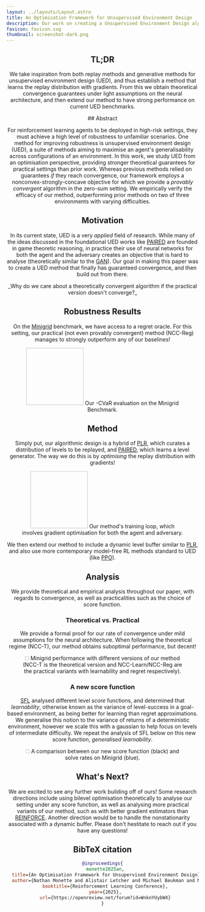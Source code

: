 ```yaml
---
layout: ../layouts/Layout.astro
title: An Optimisation Framework for Unsupervised Environment Design
description: Our work on creating a Unsupervised Environment Design algorithm that starts with theoretical convergence properties and builds outwards from there.
favicon: favicon.svg
thumbnail: screenshot-dark.png
---
```






<Header
  title={frontmatter.title}
  authors={[
    {
      name: "Nathan Monette",
      url: "https://nmonette.github.io",
      institution: "UC Irvine",
      notes: ["*", "†"],
    },
    {
      name: "Alistair Letcher",
      url:"https://aletcher.github.io/",
      institution: "University of Oxford",
    },
    {
      name: "Michael Beukman",
      url:"https://michaelbeukman.com/",
      institution: "University of Oxford",
    },
    {
      name: "Matthew T. Jackson",
      url:"https://matthewtjackson.com/",
      institution: "University of Oxford",
    },
    {
      name: "Alexander Rutherford",
      url:"https://amacrutherford.github.io/",
      institution: "University of Oxford",
    },
    {
      name: "Alexander D. Goldie",
      url:"https://scholar.google.com/citations?user=wogOjBsAAAAJ&hl=en",
      institution: "University of Oxford",
    },
    {
      name: "Jakob N. Foerster",
      url: "https://www.jakobfoerster.com/",
      institution: "University of Oxford",
    },
  ]}
  conference="Reinforcement Learning Conference 2025"
  notes={[
    {
      symbol: "*",
      text: "Work undertaken while visiting the University of Oxford",
    },
    {
      symbol: "†",
      text: "Correspondence to nmonette at uci dot edu",
    },
  ]}
  links={[
    {
      name: "Paper",
      url: "https://openreview.net/pdf?id=WnknYUybWX",
      icon: "ri:file-pdf-2-line",
    },
    {
      name: "Code",
      url: "https://github.com/nmonette/NCC-UED",
      icon: "ri:github-line",
    },
  ]}
  />

## TL;DR
We take inspiration from both replay methods and generative methods for unsupervised environment design (UED), and 
thus establish a method that learns the replay distribution with gradients. From this we obtain theoretical 
convergence guarantees under light assumptions on the neural architecture, and then extend our method to have 
strong performance on current UED benchmarks.

<HighlightedSection>
## Abstract

For reinforcement learning agents to be deployed in high-risk settings, they must achieve a high level of robustness to unfamiliar scenarios. One method for improving robustness is unsupervised environment design (UED), a suite of methods aiming to maximise an agent's generalisability across configurations of an environment. In this work, we study UED from an optimisation perspective, providing stronger theoretical guarantees for practical settings than prior work. Whereas previous methods relied on guarantees *if* they reach convergence, our framework employs a nonconvex-strongly-concave objective for which we provide a *provably convergent* algorithm in the zero-sum setting. We empirically verify the efficacy of our method, outperforming prior methods on two of three environments with varying difficulties.
</HighlightedSection>

## Motivation
In its current state, UED is a very _applied_ field of research. While many of the ideas discussed in the foundational UED works like 
<a href="https://arxiv.org/abs/2012.02096">PAIRED</a> are founded in game theoretic reasoning, in practice their use of neural networks
for both the agent and the adversary creates an objective that is hard to analyse (theoretically similar to the 
<a href="https://arxiv.org/abs/1406.2661">GAN</a>). Our goal in making this paper was to create a UED method that finally has guaranteed 
convergence, and then build out from there.

<BlueHighlightedSection>
<center>_Why do we care about a theoretically convergent algorithm if the practical version doesn't converge?_</center>
</BlueHighlightedSection>


## Robustness Results
On the <a href="https://arxiv.org/abs/2306.13831">Minigrid</a> benchmark, we have access to a regret oracle. For this setting, our practical 
(not even provably convergent) method (NCC-Reg) manages to strongly outperform any of our baselines!

<Figure>
  <Image slot="figure" source={cvar2} altText="Our alpha-CvAR results" width="150px" height="150px"/>
  <span slot="caption">Our <LaTeX inline formula="\alpha"/>-CVaR evaluation on the Minigrid Benchmark.</span>
</Figure>

## Method
Simply put, our algorithmic design is a hybrid of <a href="https://arxiv.org/abs/2010.03934">PLR</a>, which curates a distribution of levels to be replayed,
and <a href="https://arxiv.org/abs/2012.02096">PAIRED</a>, which learns a level generator. The way we do this is by _optimising_ the replay distribution with 
gradients!

<Figure>
  <Image slot="figure" source={ncc} altText="A diagram of our method's training loop." width="150px" height="150px"/>
  <span slot="caption">Our method's training loop, which involves gradient optimisation for both the agent and adversary.</span>
</Figure>

We then extend our method to include a dynamic level buffer similar to <a href="https://arxiv.org/abs/2010.03934">PLR</a>, and also use more contemporary
model-free RL methods standard to UED (like <a href="https://arxiv.org/abs/1707.06347">PPO</a>).

## Analysis
We provide theoretical and empirical analysis throughout our paper, with regards to convergence, as well as practicalities such as 
the choice of score function.

### Theoretical vs. Practical
We provide a formal proof for our rate of convergence under mild assumptions for the neural architecture. 
When following the theoretical regime (NCC-T), our method  obtains suboptimal performance, but decent!
<Figure>
  <Image slot="figure" source={comparison} altText="A comparison of performance of different types of our algorithm." width="10px" height="10px"/>
  <span slot="caption">Minigrid performance with different versions of our method (NCC-T is the theoretical version and NCC-Learn/NCC-Reg are the practical variants with learnability and regret respectively).</span>
</Figure>

### A new score function
<a href="https://arxiv.org/abs/2408.15099">SFL</a> analysed different level _score_ functions, and determined that _learnability_, otherwise known 
as the variance of level-success in a goal-based environment, as being better for learning than regret approximations. We generalise this notion to the variance of returns of 
a deterministic environment, however we scale this with a gaussian to help focus on levels of intermediate difficulty. We repeat the analysis of SFL 
below on this new score function, _generalised learnability_.

<Figure>
  <Image slot="figure" source={hist} altText="A histogram that compares our score function and solve rate" width="10px" height="10px"/>
  <span slot="caption">A comparison between our new score function (black) and solve rates on Minigrid (blue).</span>
</Figure>

## What's Next?
We are excited to see any further work building off of ours! Some research directions include using bilevel optimisation theoretically 
to analyse our setting under any score function, as well as analysing more practical variants of our method, such as with better gradient 
estimators than <a href="https://link.springer.com/article/10.1007/BF00992696">REINFORCE</a>. Another direction would be to handle the 
nonstationarity associated with a dynamic buffer. Please don't hestitate to reach out if you have any questions!


## BibTeX citation

```bibtex
@inproceedings{
  monette2025an,
  title={An Optimisation Framework for Unsupervised Environment Design},
  author={Nathan Monette and Alistair Letcher and Michael Beukman and Matthew Thomas Jackson and Alexander Rutherford and Alexander David Goldie and Jakob Nicolaus Foerster},
  booktitle={Reinforcement Learning Conference},
  year={2025},
  url={https://openreview.net/forum?id=WnknYUybWX}
}
```